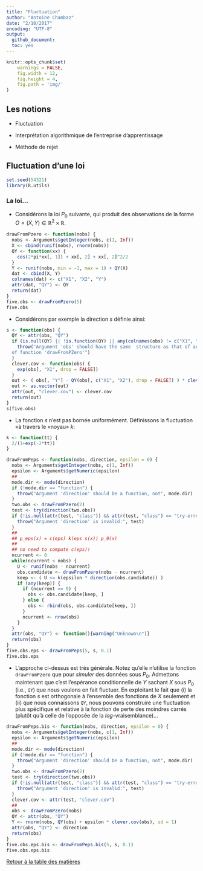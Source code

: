 ```yaml
---
title: "Fluctuation"
author: "Antoine Chambaz"
date: "2/10/2017"
encoding: "UTF-8"
output:
  github_document:
  toc: yes
---
```


```r
knitr::opts_chunk$set(
    warnings = FALSE,
	fig.width = 12, 
	fig.height = 4, 
	fig.path = 'img/'
)
```


## Les notions

* Fluctuation
  
* Interprétation algorithmique de l'entreprise d'apprentissage

* Méthode de rejet

## Fluctuation d'une loi

```r
set.seed(54321)
library(R.utils)
```

### La loi&hellip; 

* Considérons  la loi  $P_{0}$ suivante,  qui produit  des observations  de la
  forme $O=(X,Y) \in \mathbb{R}^{2} \times \mathbb{R}$.

```r
drawFromPzero <- function(nobs) {
  nobs <- Arguments$getInteger(nobs, c(1, Inf))
  X <- cbind(runif(nobs), rnorm(nobs))
  QY <- function(xx) {
    cos(2*pi*xx[, 1]) + xx[, 2] + xx[, 2]^2/2
  }
  Y <- runif(nobs, min = -1, max = 1) + QY(X)
  dat <- cbind(X, Y)
  colnames(dat) <- c("X1", "X2", "Y")
  attr(dat, "QY") <- QY
  return(dat)
}
five.obs <- drawFromPzero(5)
five.obs
```

* Considérons par exemple la direction $s$ définie ainsi:

```r
s <- function(obs) {
  QY <- attr(obs, "QY")
  if (is.null(QY) || !is.function(QY) || any(colnames(obs) != c("X1", "X2", "Y"))) {
    throw("Argument 'obs' should have the same  structure as that of an output
  of function 'drawFromPZero'")
  }
  clever.cov <- function(obs) {
    exp(obs[, "X1", drop = FALSE])
  }
  out <- ( obs[, "Y"] - QY(obs[, c("X1", "X2"), drop = FALSE]) ) * clever.cov(obs)
  out <- as.vector(out)
  attr(out, "clever.cov") <- clever.cov
  return(out)
}
s(five.obs)
```

* La fonction  $s$ n'est pas bornée uniformément.   Définissons la fluctuation
  &laquo;à travers le &laquo;noyau&raquo; $k$:

```r
k <- function(tt) {
  2/(1+exp(-2*tt))
}

drawFromPeps <- function(nobs, direction, epsilon = 0) {
  nobs <- Arguments$getInteger(nobs, c(1, Inf))
  epsilon <- Arguments$getNumeric(epsilon)
  ##
  mode.dir <- mode(direction)
  if (!mode.dir == "function") {
    throw("Argument 'direction' should be a function, not", mode.dir)
  }
  two.obs <- drawFromPzero(2)
  test <- try(direction(two.obs))
  if (!is.null(attr(test, "class")) && attr(test, "class") == "try-error") {
    throw("Argument 'direction' is invalid:", test)
  }
  ##
  ## p_eps(x) = c(eps) k(eps s(x)) p_0(x)
  ##
  ## no need to compute c(eps)!
  ncurrent <- 0
  while(ncurrent < nobs) {
	U <- runif(nobs - ncurrent)
	obs.candidate <- drawFromPzero(nobs - ncurrent)
	keep <- ( U <= k(epsilon * direction(obs.candidate)) )
	if (any(keep)) {
	  if (ncurrent == 0) {
        obs <- obs.candidate[keep, ]
      } else {
        obs <- rbind(obs, obs.candidate[keep, ])
      }
      ncurrent <- nrow(obs)
    }
  }
  attr(obs, "QY") <- function(){warning("Unknown\n")}
  return(obs)
}
five.obs.eps <- drawFromPeps(5, s, 0.1)
five.obs.eps
```


* L'approche ci-dessus est très générale.  Notez qu'elle n'utilise la fonction
  `drawFromPzero` que pour _simuler_ des données sous $P_0$.  Admettons
  maintenant  que c'est  l'espérance conditionnelle  de $Y$  sachant $X$  sous
  $P_0$ (i.e., `QY`) que nous voulons en fait fluctuer.  En exploitant le fait
  que (i)  la fonction $s$ est  orthogonale à l'ensemble des  fonctions de $X$
  seulement et  (ii) que  nous connaissons `QY`,  nous pouvons  construire une
  fluctuation plus spécifique et relative à  la fonction de perte des moindres
  carrés (plutôt qu'à celle de l'opposée de la $log$-vraisemblance)&hellip;

```r
drawFromPeps.bis <- function(nobs, direction, epsilon = 0) {
  nobs <- Arguments$getInteger(nobs, c(1, Inf))
  epsilon <- Arguments$getNumeric(epsilon)
  ##
  mode.dir <- mode(direction)
  if (!mode.dir == "function") {
    throw("Argument 'direction' should be a function, not", mode.dir)
  }
  two.obs <- drawFromPzero(2)
  test <- try(direction(two.obs))
  if (!is.null(attr(test, "class")) && attr(test, "class") == "try-error") {
    throw("Argument 'direction' is invalid:", test)
  }
  clever.cov <- attr(test, "clever.cov")
  ##
  obs <- drawFromPzero(nobs)
  QY <- attr(obs, "QY")
  Y <- rnorm(nobs, QY(obs) + epsilon * clever.cov(obs), sd = 1)
  attr(obs, "QY") <- direction
  return(obs)
}
five.obs.eps.bis <- drawFromPeps.bis(5, s, 0.1)
five.obs.eps.bis
```


[Retour à la table des
matières](https://github.com/achambaz/laviemodedemploi#liens)

